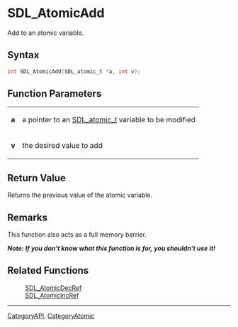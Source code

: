 = SDL_AtomicAdd =

Add to an atomic variable.

== Syntax ==

<syntaxhighlight lang='c'>
int SDL_AtomicAdd(SDL_atomic_t *a, int v);
</syntaxhighlight>

== Function Parameters ==

{|
|'''a'''
|a pointer to an [[SDL_atomic_t]] variable to be modified
|-
|'''v'''
|the desired value to add
|}

== Return Value ==

Returns the previous value of the atomic variable.



== Remarks ==

This function also acts as a full memory barrier.

'''''Note: If you don't know what this function is for, you shouldn't use
it!'''''

== Related Functions ==

:[[SDL_AtomicDecRef]]
:[[SDL_AtomicIncRef]]

----
[[CategoryAPI]], [[CategoryAtomic]]


